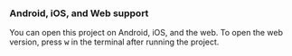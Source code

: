 ### Android, iOS, and Web support

You can open this project on Android, iOS, and the web. To open the web version, press <kbd>w</kbd> in the terminal after running the project.
